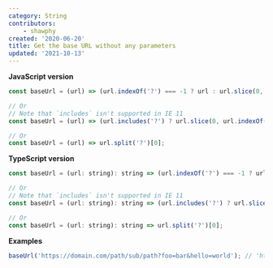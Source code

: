 ```yaml
---
category: String
contributors:
    - shawphy
created: '2020-06-20'
title: Get the base URL without any parameters
updated: '2021-10-13'
---
```


**JavaScript version**

```js
const baseUrl = (url) => (url.indexOf('?') === -1 ? url : url.slice(0, url.indexOf('?')));

// Or
// Note that `includes` isn't supported in IE 11
const baseUrl = (url) => (url.includes('?') ? url.slice(0, url.indexOf('?')) : url);

// Or
const baseUrl = (url) => url.split('?')[0];
```

**TypeScript version**

```js
const baseUrl = (url: string): string => (url.indexOf('?') === -1 ? url : url.slice(0, url.indexOf('?')));

// Or
// Note that `includes` isn't supported in IE 11
const baseUrl = (url: string): string => (url.includes('?') ? url.slice(0, url.indexOf('?')) : url);

// Or
const baseUrl = (url: string): string => url.split('?')[0];
```

**Examples**

```js
baseUrl('https://domain.com/path/sub/path?foo=bar&hello=world'); // 'https://domain.com/path/sub/path'
```
